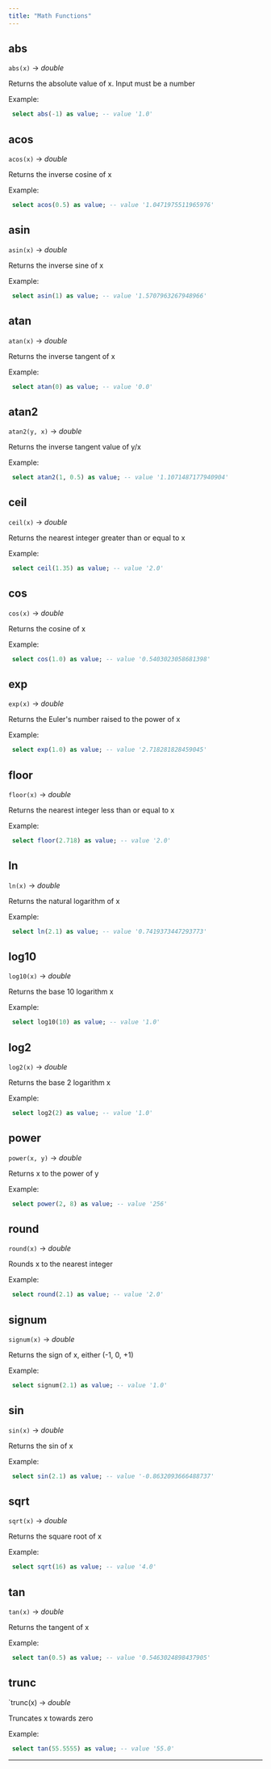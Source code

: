 ```yaml
---
title: "Math Functions"
---
```

 
## abs

   `abs(x)` → *double*

Returns the absolute value of x. Input must be a number 

 
Example: 
```sql 
 select abs(-1) as value; -- value '1.0' 
``` 
## acos

   `acos(x)` → *double*

Returns the inverse cosine of x 

 
Example: 
```sql 
 select acos(0.5) as value; -- value '1.0471975511965976' 
``` 
## asin

   `asin(x)` → *double*

Returns the inverse sine of x 

 
Example: 
```sql 
 select asin(1) as value; -- value '1.5707963267948966' 
``` 
## atan

   `atan(x)` → *double*

Returns the inverse tangent of x 

 
Example: 
```sql 
 select atan(0) as value; -- value '0.0' 
``` 
## atan2

   `atan2(y, x)` → *double*

Returns the inverse tangent value of y/x 

 
Example: 
```sql 
 select atan2(1, 0.5) as value; -- value '1.1071487177940904' 
``` 
## ceil

   `ceil(x)` → *double*

Returns the nearest integer greater than or equal to x 

 
Example: 
```sql 
 select ceil(1.35) as value; -- value '2.0' 
``` 
## cos

   `cos(x)` → *double*

Returns the cosine of x 

 
Example: 
```sql 
 select cos(1.0) as value; -- value '0.5403023058681398' 
``` 
## exp

   `exp(x)` → *double*

Returns the Euler's number raised to the power of x 

 
Example: 
```sql 
 select exp(1.0) as value; -- value '2.718281828459045' 
``` 
## floor

   `floor(x)` → *double*

Returns the nearest integer less than or equal to x 

 
Example: 
```sql 
 select floor(2.718) as value; -- value '2.0' 
``` 
## ln

   `ln(x)` → *double*

Returns the natural logarithm of x 

 
Example: 
```sql 
 select ln(2.1) as value; -- value '0.7419373447293773' 
``` 
## log10

   `log10(x)` → *double*

Returns the base 10 logarithm x 

 
Example: 
```sql 
 select log10(10) as value; -- value '1.0' 
``` 
## log2

   `log2(x)` → *double*

Returns the base 2 logarithm x 

 
Example: 
```sql 
 select log2(2) as value; -- value '1.0' 
``` 
## power

   `power(x, y)` → *double*

Returns x to the power of y 

 
Example: 
```sql 
 select power(2, 8) as value; -- value '256' 
``` 
## round

   `round(x)` → *double*

Rounds x to the nearest integer 

 
Example: 
```sql 
 select round(2.1) as value; -- value '2.0' 
``` 
## signum

   `signum(x)` → *double*

Returns the sign of x, either (-1, 0, +1) 

 
Example: 
```sql 
 select signum(2.1) as value; -- value '1.0' 
``` 
## sin

   `sin(x)` → *double*

Returns the sin of x 

 
Example: 
```sql 
 select sin(2.1) as value; -- value '-0.8632093666488737' 
``` 
## sqrt

   `sqrt(x)` → *double*

Returns the square root of x 

 
Example: 
```sql 
 select sqrt(16) as value; -- value '4.0' 
``` 
## tan

   `tan(x)` → *double*

Returns the tangent of x 

 
Example: 
```sql 
 select tan(0.5) as value; -- value '0.5463024898437905' 
``` 
## trunc

   `trunc(x) → *double*

Truncates x towards zero 

 
Example: 
```sql 
 select tan(55.5555) as value; -- value '55.0' 
``` 
-------------------------- 


